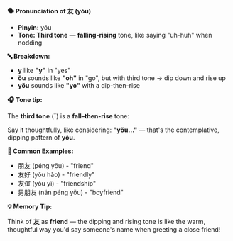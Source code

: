 **🗣️ Pronunciation of 友 (yǒu)**

- **Pinyin:** yǒu
- **Tone: Third tone** — **falling-rising** tone, like saying "uh-huh" when nodding

**🔤 Breakdown:**

- **y** like **"y"** in "yes"
- **ǒu** sounds like **"oh"** in "go", but with third tone → dip down and rise up
- **yǒu** sounds like **"yo"** with a dip-then-rise

**🎧 Tone tip:**

The **third tone** (ˇ) is a **fall–then-rise** tone:

Say it thoughtfully, like considering: **"yǒu..."** — that's the contemplative, dipping pattern of
**yǒu**.

**📝 Common Examples:**

- 朋友 (péng yǒu) - "friend"
- 友好 (yǒu hǎo) - "friendly"
- 友谊 (yǒu yì) - "friendship"
- 男朋友 (nán péng yǒu) - "boyfriend"

**💡 Memory Tip:**

Think of **友** as **friend** — the dipping and rising tone is like the warm, thoughtful way you'd
say someone's name when greeting a close friend!

